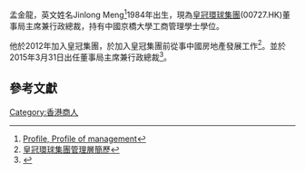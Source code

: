 {{blpsources|time=2015-07-25T23:02:56+00:00}}
{{expand|time=2015-07-25T23:02:56+00:00}}
孟金龍，英文姓名Jinlong Meng<ref>[http://www.crownicorp.com/Eng/executivesContent.html:Group Profile, Profile of management]{{dead link|date=2018年5月 |bot=InternetArchiveBot |fix-attempted=yes }}</ref>1984年出生，現為[[皇冠環球集團|皇冠環球集團]](00727.HK)董事局主席兼行政總裁，持有中國京橋大學工商管理學士學位。

他於2012年加入皇冠集團，於加入皇冠集團前從事中國房地產發展工作<ref>[http://www.crownicorp.com/TChin/executives.html 皇冠環球集團管理層簡歷]{{dead link|date=2017年12月 |bot=InternetArchiveBot |fix-attempted=yes }}</ref>。並於2015年3月31日出任董事局主席兼行政總裁<ref>{{Cite web |url=http://file.irasia.com/listco/hk/crowninternational/announcement/ca150330.pdf |title=執行董事、董事會主席、集團行政總裁、執行委員會主席及薪酬、素質及 提名委員會成員辭任 |accessdate=2015-07-25 |archive-date=2015-06-29 |archive-url=https://web.archive.org/web/20150629175915/http://file.irasia.com/listco/hk/crowninternational/announcement/ca150330.pdf |dead-url=no }}</ref>。

==參考文獻==
{{reflist}}

[[Category:香港商人|Category:香港商人]]